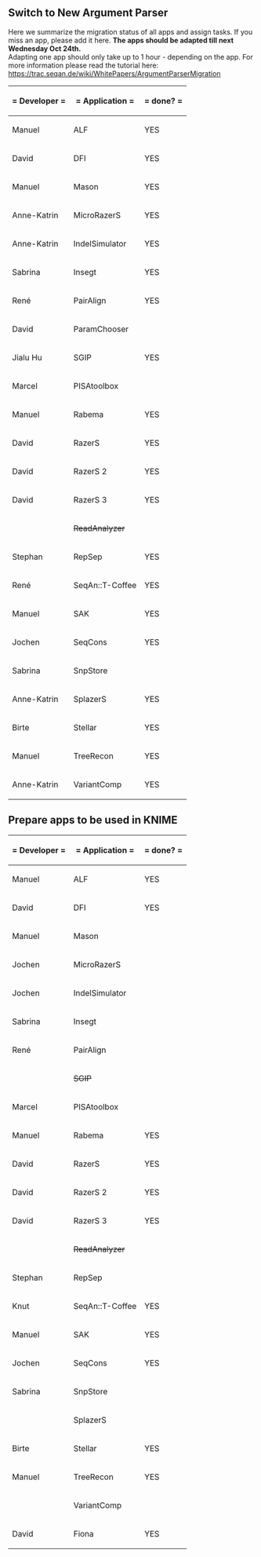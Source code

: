 
== Switch to New Argument Parser ==
Here we summarize the migration status of all apps and assign tasks. If you miss an app, please add it here.
'''The apps should be adapted till next Wednesday Oct 24th.'''<br>
Adapting one app should only take up to 1 hour - depending on the app.
For more information please read the tutorial here: https://trac.seqan.de/wiki/WhitePapers/ArgumentParserMigration
 

{| border=1 class="simple"
!= Developer =
!= Application =
!= done? =
|- 
|  Manuel 
|  ALF 
|  YES 
|- 
|  David 
|  DFI 
|  YES 
|- 
|  Manuel 
|  Mason 
|  YES 
|- 
|  Anne-Katrin 
|  MicroRazerS 
|  YES 
|- 
|  Anne-Katrin  
|  IndelSimulator 
|  YES 
|- 
|  Sabrina 
|  Insegt 
|  YES 
|- 
|  René 
|  PairAlign 
|  YES 
|- 
|  David 
|  ParamChooser 
|   
|- 
|  Jialu Hu 
|  SGIP 
|  YES 
|- 
|  Marcel  
|  PISAtoolbox 
|   
|- 
|  Manuel 
|  Rabema 
|  YES 
|- 
|  David 
|  RazerS 
|  YES 
|- 
|  David 
|  RazerS 2 
|  YES 
|- 
|  David 
|  RazerS 3 
|  YES 
|- 
|   
|  <s>ReadAnalyzer</s> 
|   
|- 
|  Stephan 
|  RepSep 
|  YES 
|- 
|  René 
|  SeqAn::T-Coffee 
|  YES 
|- 
|  Manuel 
|  SAK 
|  YES 
|- 
|  Jochen 
|  SeqCons 
|  YES  
|- 
|  Sabrina 
|  SnpStore 
|   
|- 
|  Anne-Katrin  
|  SplazerS 
|  YES  
|- 
|  Birte 
|  Stellar 
|  YES 
|- 
|  Manuel 
|  TreeRecon 
|  YES 
|- 
|  Anne-Katrin  
|  VariantComp 
|  YES 
|}


== Prepare apps to be used in KNIME ==

{| border=1 class="simple"
!= Developer =
!= Application =
!= done? =
|- 
|  Manuel 
|  ALF 
|  YES 
|- 
|  David 
|  DFI 
|  YES 
|- 
|  Manuel 
|  Mason 
|  
|- 
|  Jochen 
|  MicroRazerS 
|  
|- 
|  Jochen 
|  IndelSimulator 
|  
|- 
|  Sabrina 
|  Insegt 
|  
|- 
|  René 
|  PairAlign 
|   
|- 
|  
|  <s>SGIP</s> 
|  
|- 
|  Marcel  
|  PISAtoolbox 
|   
|- 
|  Manuel 
|  Rabema 
|  YES 
|- 
|  David 
|  RazerS 
|  YES 
|- 
|  David 
|  RazerS 2 
|  YES 
|- 
|  David 
|  RazerS 3 
|  YES 
|- 
|   
|  <s>ReadAnalyzer</s> 
|   
|- 
|  Stephan 
|  RepSep 
|  
|- 
|  Knut 
|  SeqAn::T-Coffee 
|  YES  
|- 
|  Manuel 
|  SAK 
|  YES 
|- 
|  Jochen 
|  SeqCons 
|  YES 
|- 
|  Sabrina 
|  SnpStore 
|   
|- 
|   
|  SplazerS 
|   
|- 
|  Birte 
|  Stellar 
|  YES 
|- 
|  Manuel 
|  TreeRecon 
|  YES 
|- 
|   
|  VariantComp 
|  
|- 
|  David 
|  Fiona 
|  YES 
|}




{{TracNotice|{{PAGENAME}}}}